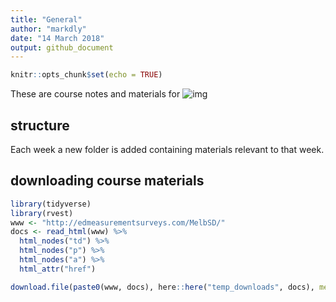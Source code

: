 ```yaml
---
title: "General"
author: "markdly"
date: "14 March 2018"
output: github_document
---
```


```r
knitr::opts_chunk$set(echo = TRUE)
```

These are course notes and materials for ![img](workshop-flyer.png)

## structure

Each week a new folder is added containing materials relevant to that week. 

## downloading course materials

```r

library(tidyverse)
library(rvest)
www <- "http://edmeasurementsurveys.com/MelbSD/"
docs <- read_html(www) %>% 
  html_nodes("td") %>% 
  html_nodes("p") %>% 
  html_nodes("a") %>% 
  html_attr("href")

download.file(paste0(www, docs), here::here("temp_downloads", docs), method = "libcurl", mode = "wb")
```

